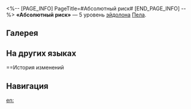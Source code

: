<%-- [PAGE_INFO]
PageTitle=#Абсолютный риск#
[END_PAGE_INFO] --%>
{{Эйдолон Инфобокс
|Название         = Абсолютный риск
|Изображение      = Эйдолон Абсолютный риск.png
|Персонаж         = Пела
|Уровень          = 5
|Длительность     = 
|Описание         = Уровень сверхспособности повышается на 2, максимальный уровень - 15. Уровень таланта повышается на 2, максимальный уровень - 15.
|Свойство1        = 
|Масштабирование1 = 
}}
'''«Абсолютный риск»''' — 5 уровень [[эйдолон]]а [[Пела]].

==Галерея==
{{Галерея|position=left|captionalign=center
|Персонаж Пела Эйдолон 5.png|Осколок Эйдолона
}}

==На других языках==
{{На других языках
|en   = Absolute Jeopardy
|zhs  = 零度妨害
|zht  = 零度妨害
|ja   = {{Rubi|零度妨害|れいどぼうがい}}
|ko   = 빙점 방해
|es   = Riesgo absoluto
|fr   = Péril absolu
|ru   = Абсолютный риск
|th   = Absolute Jeopardy
|vi   = Quấy Nhiễu Tuyệt Đối
|de   = Absolute Gefährdung
|id   = Absolute Jeopardy
|pt   = Perigo Total
}}

==История изменений
{{История изменений|3.5}}

==Навигация==
{{Навык Навбокс|Пела}}

[[en:]]